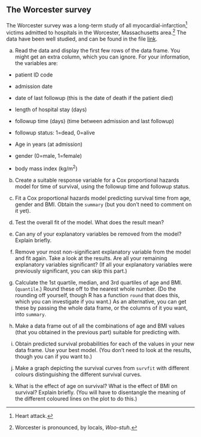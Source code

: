 ##  The Worcester survey


 The Worcester survey was a long-term study of
all myocardial-infarction^[Heart attack.] victims admitted to hospitals in the
Worcester, Massachusetts area.^[Worcester is pronounced, by locals, *Woo-stuh*.] 
The data have been well studied, and can be found in
the file [link](http://ritsokiguess.site/datafiles/whas100.csv).



(a) Read the data and
 display the first few rows of the data frame. You might get an extra
 column, which you can ignore.
For your information, the variables are:


* patient ID code

* admission date

* date of last followup (this is the date of death if the
patient died)

* length of hospital stay (days)

* followup time (days) (time between admission and last followup)

* followup status: 1=dead, 0=alive

* Age in years (at admission)

* gender (0=male, 1=female)

* body mass index (kg/m$^2$)

 

(b) Create a suitable response variable for a Cox proportional
hazards model for time of survival, using the followup time and
followup status.
 

(c) Fit a Cox proportional hazards model predicting survival time
from age, gender and BMI. Obtain the `summary` (but you don't
need to comment on it yet).

 

(d) Test the overall fit of the model. What does the result mean?
 

(e) Can any of your explanatory variables be removed from the
model? Explain briefly.
 

(f) Remove your most non-significant explanatory variable from
the model and fit again. Take a look at the results. Are all your
remaining explanatory variables significant? (If all your
explanatory variables were previously significant, you can skip this part.)
 

(g) Calculate the 1st quartile, median, and 3rd quartiles of
age and BMI. (`quantile`.) Round these off to the
nearest whole number. (Do the rounding off yourself, though R has a
function `round` that does this, which you can investigate if
you want.) As an alternative, you can get these by passing the whole
data frame, or the columns of it you want, into `summary`.
 

(h) Make a data frame out of all the combinations of
age and BMI values (that you obtained in the previous part) suitable for predicting
with. 
 

(i) Obtain predicted survival probabilities for each of the values
in your new data frame. Use your best model. (You don't need to look
at the results, though you can if you want to.)
 

(j) Make a graph depicting the survival curves from
`survfit` with different colours distinguishing the different
survival curves.
 

(k) What is the effect of age on survival? What is the effect
of BMI on survival? Explain briefly. (You will have to disentangle
the meaning of the different coloured lines on the plot to do this.)
 



